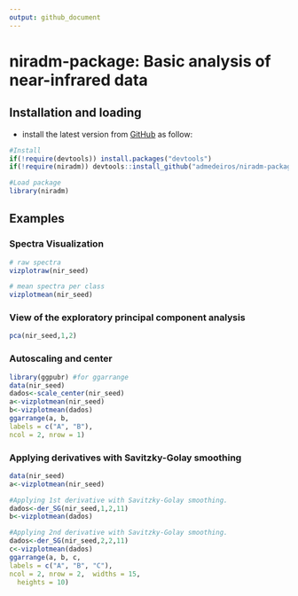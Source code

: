 ```yaml
---
output: github_document
---
```


# niradm-package: Basic analysis of near-infrared data
## Installation and loading
- install the latest version from [GitHub](https://github.com/admedeiros/niradm-package) as follow:
```r
#Install
if(!require(devtools)) install.packages("devtools")
if(!require(niradm)) devtools::install_github("admedeiros/niradm-package")

#Load package
library(niradm)
```

## Examples
### Spectra Visualization
```r
# raw spectra
vizplotraw(nir_seed)
```

```r
# mean spectra per class
vizplotmean(nir_seed)
```
### View of the exploratory principal component analysis
```r
pca(nir_seed,1,2)
```

### Autoscaling and center
```r
library(ggpubr) #for ggarrange
data(nir_seed)
dados<-scale_center(nir_seed)
a<-vizplotmean(nir_seed)
b<-vizplotmean(dados)
ggarrange(a, b,
labels = c("A", "B"),
ncol = 2, nrow = 1)
```

### Applying derivatives with Savitzky-Golay smoothing
```r
data(nir_seed)
a<-vizplotmean(nir_seed)

#Applying 1st derivative with Savitzky-Golay smoothing.
dados<-der_SG(nir_seed,1,2,11)
b<-vizplotmean(dados)

#Applying 2nd derivative with Savitzky-Golay smoothing.
dados<-der_SG(nir_seed,2,2,11)
c<-vizplotmean(dados)
ggarrange(a, b, c, 
labels = c("A", "B", "C"),
ncol = 2, nrow = 2,  widths = 15,
  heights = 10)
```

